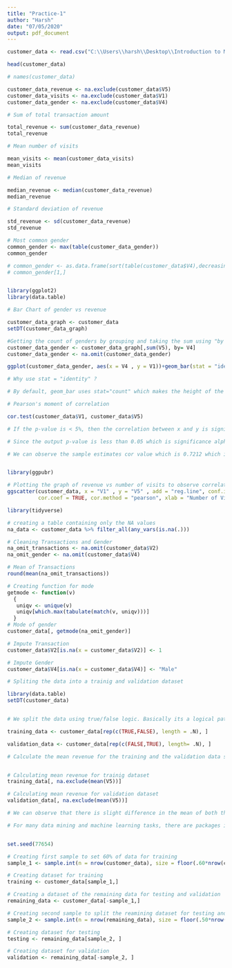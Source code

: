```yaml
---
title: "Practice-1"
author: "Harsh"
date: "07/05/2020"
output: pdf_document
---
```


```r

customer_data <- read.csv("C:\\Users\\harsh\\Desktop\\Introduction to Machine learning and Data Mining\\Practice 1\\customertxndata.csv" ,header = F)

head(customer_data)

# names(customer_data)

```

```r

customer_data_revenue <- na.exclude(customer_data$V5)
customer_data_visits <- na.exclude(customer_data$V1)
customer_data_gender <- na.exclude(customer_data$V4)

# Sum of total transaction amount

total_revenue <- sum(customer_data_revenue)
total_revenue

# Mean number of visits

mean_visits <- mean(customer_data_visits)
mean_visits

# Median of revenue

median_revenue <- median(customer_data_revenue)
median_revenue

# Standard deviation of revenue

std_revenue <- sd(customer_data_revenue)
std_revenue

# Most common gender
common_gender <- max(table(customer_data_gender))
common_gender

# common_gender <- as.data.frame(sort(table(customer_data$V4),decreasing = T))
# common_gender[1,]



```

```r

library(ggplot2)
library(data.table)

# Bar Chart of gender vs revenue

customer_data_graph <- customer_data
setDT(customer_data_graph)

#Getting the count of genders by grouping and taking the sum using "by and sum function" in the data.table
customer_data_gender <- customer_data_graph[,sum(V5), by= V4]
customer_data_gender <- na.omit(customer_data_gender)

ggplot(customer_data_gender, aes(x = V4 , y = V1))+geom_bar(stat = "identity",fill = "blue")+xlab("Gender")+ylab("Revenue")

# Why use stat = "identity" ?

# By default, geom_bar uses stat="count" which makes the height of the bar proportion to the number of cases in each group (or if the weight aethetic is supplied, the sum of the weights). If you want the heights of the bars to represent values in the data, use stat="identity" and map a variable to the y aesthetic.


```

```r

# Pearson's moment of correlation

cor.test(customer_data$V1, customer_data$V5)

# If the p-value is < 5%, then the correlation between x and y is significant.

# Since the output p-value is less than 0.05 which is significance alpha value we can say that the number of visits and revenue are significant.

# We can observe the sample estimates cor value which is 0.7212 which is positive and close to one. So we can conclude that number of visits and revenue are highly correlated.


library(ggpubr)

# Plotting the graph of revenue vs number of visits to observe correlation 
ggscatter(customer_data, x = "V1" , y = "V5" , add = "reg.line", conf.int = TRUE, 
          cor.coef = TRUE, cor.method = "pearson", xlab = "Number of Visits", ylab = "Revenue")


```

```r

library(tidyverse)

# creating a table containing only the NA values
na_data <- customer_data %>% filter_all(any_vars(is.na(.)))

```

```r

# Cleaning Transactions and Gender
na_omit_transactions <- na.omit(customer_data$V2)
na_omit_gender <- na.omit(customer_data$V4)

# Mean of Transactions
round(mean(na_omit_transactions))

# Creating function for mode
getmode <- function(v) 
  {
   uniqv <- unique(v)
   uniqv[which.max(tabulate(match(v, uniqv)))]
  }
# Mode of gender
customer_data[, getmode(na_omit_gender)]

# Impute Transaction
customer_data$V2[is.na(x = customer_data$V2)] <- 1

# Impute Gender
customer_data$V4[is.na(x = customer_data$V4)] <- "Male"

```

```r

# Spliting the data into a trainig and validation dataset 

library(data.table)
setDT(customer_data)


# We split the data using true/false logic. Basically its a logical pattern which on repetition gives even rows or odd rows.

training_data <- customer_data[rep(c(TRUE,FALSE), length = .N), ] 

validation_data <- customer_data[rep(c(FALSE,TRUE), length= .N), ]

```

```r

# Calculate the mean revenue for the training and the validation data sets and compare them. Comment on the difference.


# Calculating mean revenue for trainig dataset
training_data[, na.exclude(mean(V5))]

# Calculating mean revenue for validation dataset
validation_data[, na.exclude(mean(V5))]

# We can observe that there is slight difference in the mean of both the variables. This is because training data might have some low values and validation data might have higher values because of which training data has lower mean value compared to validation data.


```

```r

# For many data mining and machine learning tasks, there are packages in R. Use the sample() function to split the data set, so that 60% is used for training and 20% is used for testing, and another 20% is used for validation. To ensure that your code is reproducible and that everyone gets the same result, use the number 77654 as your seed for the random number generator. Use the code fragment below for reference:


set.seed(77654)

# Creating first sample to set 60% of data for training
sample_1 <- sample.int(n = nrow(customer_data), size = floor(.60*nrow(customer_data)), replace = F)

# Creating dataset for training
training <- customer_data[sample_1,]

# Creating a dataset of the remaining data for testing and validation
remaining_data <- customer_data[-sample_1,]

# Creating second sample to split the reamining dataset for testing and validation
sample_2 <- sample.int(n = nrow(remaining_data), size = floor(.50*nrow(remaining_data)), replace = F)

# Creating dataset for testing
testing <- remaining_data[sample_2, ]

# Creating dataset for validation
validation <- remaining_data[-sample_2, ]


```








